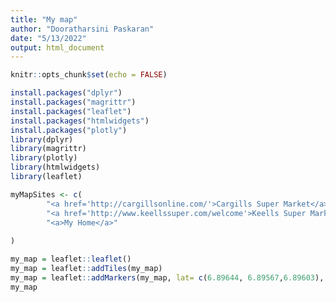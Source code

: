 ---
title: "My map"
author: "Dooratharsini Paskaran"
date: "5/13/2022"
output: html_document
---

```{r setup, include=FALSE}
knitr::opts_chunk$set(echo = FALSE)
```



```{r packages, eval=FALSE}
install.packages("dplyr")
install.packages("magrittr")
install.packages("leaflet")
install.packages("htmlwidgets")
install.packages("plotly")
library(dplyr)
library(magrittr)
library(plotly)
library(htmlwidgets)
library(leaflet)
```


```{r myMap}

myMapSites <- c(
        "<a href='http://cargillsonline.com/'>Cargills Super Market</a>",
        "<a href='http://www.keellssuper.com/welcome'>Keells Super Market</a>",
        "<a>My Home</a>"
        
)

my_map = leaflet::leaflet()
my_map = leaflet::addTiles(my_map)
my_map = leaflet::addMarkers(my_map, lat= c(6.89644, 6.89567,6.89603), lng = c(79.85819, 79.85702,79.85762), popup=myMapSites)
my_map

```



